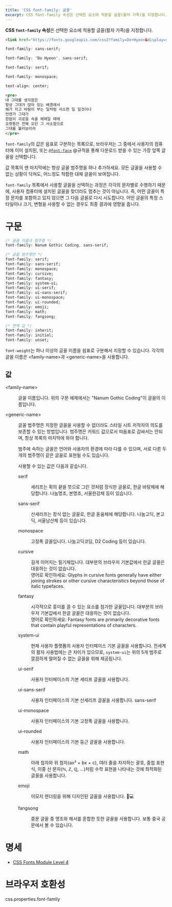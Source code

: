 ```yaml
---
title: 'CSS font-family: 글꼴'
excerpt: CSS font-family 속성은 선택한 요소에 적용할 글꼴(활자 가족)을 지정합니다.
---
```


**CSS `font-family` 속성**은 선택한 요소에 적용할 글꼴(활자 가족)을 지정합니다.

<CSSDemo selector="pre{$}">

```html sub
<link href="https://fonts.googleapis.com/css2?family=Do+Hyeon&display=swap" rel="stylesheet">
```

```css
font-family: sans-serif;
```

```css
font-family: 'Do Hyeon', sans-serif;
```

```css
font-family: serif;
```

```css
font-family: monospace;
```

```css sub
text-align: center;
```

```html
<pre>
내 그대를 생각함은
항상 그대가 앉아 있는 배경에서
해가 지고 바람이 부는 일처럼 사소한 일 일것이나
언젠가 그대가
한없이 괴로움 속을 헤매일 때에
오랫동안 전해 오던 그 사소함으로
그대를 불러보리라
</pre>
```

</CSSDemo>

`font-family`의 값은 쉼표로 구분하는 목록으로, 브라우저는 그 중에서 사용자의 컴퓨터에 이미 설치된, 또는 [`@font-face`](https://developer.mozilla.org/en-US/docs/Web/CSS/@font-face) @규칙을 통해 다운로드 받을 수 있는 가장 앞쪽 글꼴을 선택합니다.

값 목록의 맨 마지막에는 항상 글꼴 범주명을 하나 추가하세요. 모든 글꼴을 사용할 수 없는 상황이 닥쳐도, 어느정도 적합한 대체 글꼴이 보여집니다.

`font-family` 목록에서 사용할 글꼴을 선택하는 과정은 각각의 문자별로 수행하기 때문에, 사용자 컴퓨터에 설치된 글꼴을 찾더라도 멈추는 것이 아닙니다. 즉, 어떤 글꼴이 특정 문자를 포함하고 있지 않으면 그 다음 글꼴로 다시 시도합니다. 어떤 글꼴의 특정 스타일이나 크기, 변형을 사용할 수 없는 경우도 최종 결과에 영향을 줍니다.

# 구문

```css
/* 글꼴 이름과 범주명 */
font-family: Nanum Gothic Coding, sans-serif;

/* 글꼴 범주명만 */
font-family: serif;
font-family: sans-serif;
font-family: monospace;
font-family: cursive;
font-family: fantasy;
font-family: system-ui;
font-family: ui-serif;
font-family: ui-sans-serif;
font-family: ui-monospace;
font-family: ui-rounded;
font-family: emoji;
font-family: math;
font-family: fangsong;

/* 전역 값 */
font-family: inherit;
font-family: initial;
font-family: unset;
```

`font-weight`는 하나 이상의 글꼴 이름을 쉼표로 구분해서 지정할 수 있습니다. 각각의 글꼴 이름은 <TermLink monospace>&lt;family-name&gt;</TermLink>과 <TermLink monospace>&lt;generic-name&gt;</TermLink>을 사용합니다.

## 값

<dl>

<Term>&lt;family-name&gt;</Term>
<dd>글꼴 이름입니다. 위의 구문 예제에서는 "Nanum Gothic Coding"이 글꼴의 이름입니다.</dd>

<Term>&lt;generic-name&gt;</Term>
<dd>

글꼴 범주명은 지정한 글꼴을 사용할 수 없더라도 스타일 시트 저작자의 의도를 보존할 수 있는 방법입니다. 범주명은 키워드 값으로서 따옴표로 감싸서는 안되며, 항상 목록의 마지막에 와야 합니다.

범주에 속하는 글꼴은 언어와 사용자의 환경에 따라 다를 수 있으며, 서로 다른 두 개의 범주명이 같은 글꼴로 표현될 수도 있습니다.

사용할 수 있는 값은 다음과 같습니다.

<dl>

<div style={{ fontFamily: 'serif' }}>
<Term>serif</Term>
<dd>

세리프는 획의 끝을 붓으로 그린 것처럼 장식한 글꼴로, 한글 바탕체에 해당합니다. 나눔명조, 본명조, 서울한강체 등이 있습니다.

</dd>
</div>

<div style={{ fontFamily: 'sans-serif' }}>
<Term>sans-serif</Term>
<dd>

산세리프는 장식 없는 글꼴로, 한글 돋움체에 해당합니다. 나눔고딕, 본고딕, 서울남산체 등이 있습니다.

</dd>
</div>

<div style={{ fontFamily: 'monospace' }}>
<Term>monospace</Term>
<dd>

고정폭 글꼴입니다. 나눔고딕코딩, D2 Coding 등이 있습니다.

</dd>
</div>

<div style={{ fontFamily: 'cursive' }}>
<Term>cursive</Term>
<dd>

길게 이어지는 필기체입니다. 대부분의 브라우저 기본값에서 한글 글꼴은 대응하는 것이 없습니다.<br />
영어로 확인하세요: Glyphs in cursive fonts generally have either joining strokes or other cursive characteristics beyond those of italic typefaces.

</dd>
</div>

<div style={{ fontFamily: 'fantasy' }}>
<Term>fantasy</Term>
<dd>

시각적으로 흥미를 끌 수 있는 요소를 첨가한 글꼴입니다. 대부분의 브라우저 기본값에서 한글 글꼴은 대응하는 것이 없습니다.<br />
영어로 확인하세요: Fantasy fonts are primarily decorative fonts that contain playful representations of characters.

</dd>
</div>

<div style={{ fontFamily: 'system-ui' }}>
<Term>system-ui</Term>
<dd>

현재 사용자 플랫폼의 사용자 인터페이스 기본 글꼴을 사용합니다. 전세계의 활자 사용법에는 큰 차이가 있으므로, `system-ui`는 위의 5개 범주로 깔끔하게 떨어질 수 없는 글꼴을 위해 제공됩니다.

</dd>
</div>

<div style={{ fontFamily: 'ui-serif' }}>
<Term>ui-serif</Term>
<dd>

사용자 인터페이스의 기본 세리프 글꼴을 사용합니다.

</dd>
</div>

<div style={{ fontFamily: 'ui-sans-serif' }}>
<Term>ui-sans-serif</Term>
<dd>

사용자 인터페이스의 기본 산세리프 글꼴을 사용합니다. sans-serif

</dd>
</div>

<div style={{ fontFamily: 'ui-monospace' }}>
<Term>ui-monospace</Term>
<dd>

사용자 인터페이스의 기본 고정폭 글꼴을 사용합니다.

</dd>
</div>

<div style={{ fontFamily: 'ui-rounded' }}>
<Term>ui-rounded</Term>
<dd>

사용자 인터페이스의 기본 둥근 글꼴을 사용합니다.

</dd>
</div>

<div style={{ fontFamily: 'math' }}>
<Term>math</Term>
<dd>

아래 첨자와 위 첨자(ax² + bx + c), 여러 줄을 차지하는 괄호, 중첩 표현식, 이중 선 문자(ℕ, ℤ, ℚ, ...)처럼 수학 표현을 나타내는 것에 최적화된 글꼴을 사용합니다.

</dd>
</div>

<div style={{ fontFamily: 'emoji' }}>
<Term>emoji</Term>
<dd>

이모지 렌더링을 위해 디자인된 글꼴을 사용합니다. 📕💻

</dd>
</div>

<div style={{ fontFamily: 'fangsong' }}>
<Term>fangsong</Term>
<dd>

중문 글꼴 중 명조와 해서를 혼합한 듯한 글꼴을 사용합니다. 보통 중국 공문에서 볼 수 있습니다.

</dd>
</div>

</dl>
</dd>
</dl>

# 명세

- [CSS Fonts Module Level 4](https://drafts.csswg.org/css-fonts/#font-family-prop)

# 브라우저 호환성

<BrowserCompat>css.properties.font-family</BrowserCompat>
